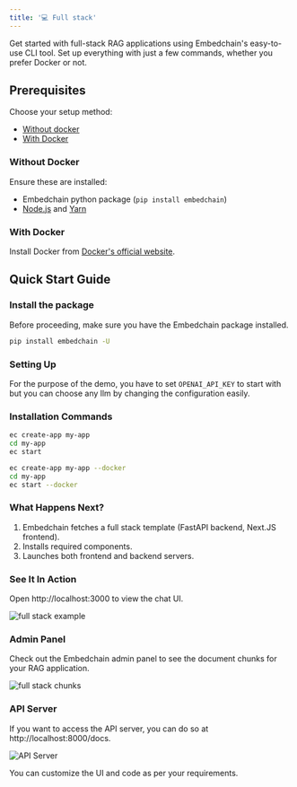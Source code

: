 ---
title: '💻 Full stack'
---

Get started with full-stack RAG applications using Embedchain's easy-to-use CLI tool. Set up everything with just a few commands, whether you prefer Docker or not.

## Prerequisites

Choose your setup method:

* [Without docker](#without-docker)
* [With Docker](#with-docker)

### Without Docker

Ensure these are installed:

- Embedchain python package (`pip install embedchain`)
- [Node.js](https://docs.npmjs.com/downloading-and-installing-node-js-and-npm) and [Yarn](https://classic.yarnpkg.com/lang/en/docs/install/)

### With Docker

Install Docker from [Docker's official website](https://docs.docker.com/engine/install/).

## Quick Start Guide

### Install the package

Before proceeding, make sure you have the Embedchain package installed.

```bash
pip install embedchain -U
```

### Setting Up

For the purpose of the demo, you have to set `OPENAI_API_KEY` to start with but you can choose any llm by changing the configuration easily.

### Installation Commands

<CodeGroup>

```bash without docker
ec create-app my-app
cd my-app
ec start
```

```bash with docker
ec create-app my-app --docker
cd my-app
ec start --docker
```

</CodeGroup>

### What Happens Next?

1. Embedchain fetches a full stack template (FastAPI backend, Next.JS frontend).
2. Installs required components.
3. Launches both frontend and backend servers.

### See It In Action

Open http://localhost:3000 to view the chat UI.

![full stack example](/images/fullstack.png)

### Admin Panel

Check out the Embedchain admin panel to see the document chunks for your RAG application.

![full stack chunks](/images/fullstack-chunks.png)

### API Server

If you want to access the API server, you can do so at http://localhost:8000/docs.

![API Server](/images/fullstack-api-server.png)

You can customize the UI and code as per your requirements.
